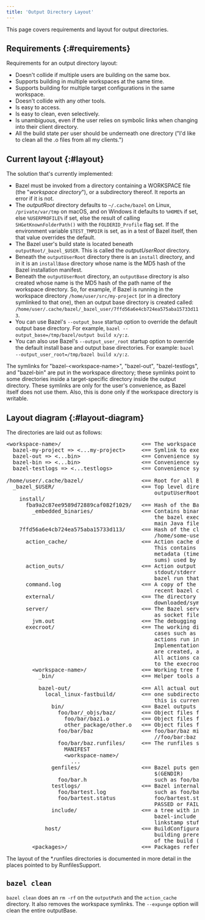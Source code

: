 ```yaml
---
title: 'Output Directory Layout'
---
```


This page covers requirements and layout for output directories.

## Requirements {:#requirements}

Requirements for an output directory layout:

* Doesn't collide if multiple users are building on the same box.
* Supports building in multiple workspaces at the same time.
* Supports building for multiple target configurations in the same workspace.
* Doesn't collide with any other tools.
* Is easy to access.
* Is easy to clean, even selectively.
* Is unambiguous, even if the user relies on symbolic links when changing into
  their client directory.
* All the build state per user should be underneath one directory ("I'd like to
  clean all the .o files from all my clients.")

## Current layout {:#layout}

The solution that's currently implemented:

* Bazel must be invoked from a directory containing a WORKSPACE file (the
  "_workspace directory_"), or a subdirectory thereof. It reports an error if it
  is not.
* The _outputRoot_ directory defaults to `~/.cache/bazel` on Linux,
  `/private/var/tmp` on macOS, and on Windows it defaults to `%HOME%` if set,
  else `%USERPROFILE%` if set, else the result of calling
  `SHGetKnownFolderPath()` with the `FOLDERID_Profile` flag set. If the
  environment variable `$TEST_TMPDIR` is set, as in a test of Bazel itself,
  then that value overrides the default.
* The Bazel user's build state is located beneath `outputRoot/_bazel_$USER`.
  This is called the _outputUserRoot_ directory.
* Beneath the `outputUserRoot` directory there is an `install` directory, and in
  it is an `installBase` directory whose name is the MD5 hash of the Bazel
  installation manifest.
* Beneath the `outputUserRoot` directory, an `outputBase` directory
  is also created whose name is the MD5 hash of the path name of the workspace
  directory. So, for example, if Bazel is running in the workspace directory
  `/home/user/src/my-project` (or in a directory symlinked to that one), then
  an output base directory is created called:
  `/home/user/.cache/bazel/_bazel_user/7ffd56a6e4cb724ea575aba15733d113`.
* You can use Bazel's `--output_base` startup option to override the default
  output base directory. For example,
  `bazel --output_base=/tmp/bazel/output build x/y:z`.
* You can also use Bazel's `--output_user_root` startup option to override the
  default install base and output base directories. For example:
  `bazel --output_user_root=/tmp/bazel build x/y:z`.

The symlinks for "bazel-&lt;workspace-name&gt;", "bazel-out", "bazel-testlogs",
and "bazel-bin" are put in the workspace directory; these symlinks point to some
directories inside a target-specific directory inside the output directory.
These symlinks are only for the user's convenience, as Bazel itself does not
use them. Also, this is done only if the workspace directory is writable.

## Layout diagram {:#layout-diagram}

The directories are laid out as follows:

<pre>
&lt;workspace-name&gt;/                         <== The workspace directory
  bazel-my-project => <...my-project>     <== Symlink to execRoot
  bazel-out => <...bin>                   <== Convenience symlink to outputPath
  bazel-bin => <...bin>                   <== Convenience symlink to most recent written bin dir $(BINDIR)
  bazel-testlogs => <...testlogs>         <== Convenience symlink to the test logs directory

/home/user/.cache/bazel/                  <== Root for all Bazel output on a machine: outputRoot
  _bazel_$USER/                           <== Top level directory for a given user depends on the user name:
                                              outputUserRoot
    install/
      fba9a2c87ee9589d72889caf082f1029/   <== Hash of the Bazel install manifest: installBase
        _embedded_binaries/               <== Contains binaries and scripts unpacked from the data section of
                                              the bazel executable on first run (such as helper scripts and the
                                              main Java file BazelServer_deploy.jar)
    7ffd56a6e4cb724ea575aba15733d113/     <== Hash of the client's workspace directory (such as
                                              /home/some-user/src/my-project): outputBase
      action_cache/                       <== Action cache directory hierarchy
                                              This contains the persistent record of the file
                                              metadata (timestamps, and perhaps eventually also MD5
                                              sums) used by the FilesystemValueChecker.
      action_outs/                        <== Action output directory. This contains a file with the
                                              stdout/stderr for every action from the most recent
                                              bazel run that produced output.
      command.log                         <== A copy of the stdout/stderr output from the most
                                              recent bazel command.
      external/                           <== The directory that remote repositories are
                                              downloaded/symlinked into.
      server/                             <== The Bazel server puts all server-related files (such
                                              as socket file, logs, etc) here.
        jvm.out                           <== The debugging output for the server.
      execroot/                           <== The working directory for all actions. For special
                                              cases such as sandboxing and remote execution, the
                                              actions run in a directory that mimics execroot.
                                              Implementation details, such as where the directories
                                              are created, are intentionally hidden from the action.
                                              All actions can access its inputs and outputs relative
                                              to the execroot directory.
        &lt;workspace-name&gt;/                 <== Working tree for the Bazel build & root of symlink forest: execRoot
          _bin/                           <== Helper tools are linked from or copied to here.

          bazel-out/                      <== All actual output of the build is under here: outputPath
            local_linux-fastbuild/        <== one subdirectory per unique target BuildConfiguration instance;
                                              this is currently encoded
              bin/                        <== Bazel outputs binaries for target configuration here: $(BINDIR)
                foo/bar/_objs/baz/        <== Object files for a cc_* rule named //foo/bar:baz
                  foo/bar/baz1.o          <== Object files from source //foo/bar:baz1.cc
                  other_package/other.o   <== Object files from source //other_package:other.cc
                foo/bar/baz               <== foo/bar/baz might be the artifact generated by a cc_binary named
                                              //foo/bar:baz
                foo/bar/baz.runfiles/     <== The runfiles symlink farm for the //foo/bar:baz executable.
                  MANIFEST
                  &lt;workspace-name&gt;/
                    ...
              genfiles/                   <== Bazel puts generated source for the target configuration here:
                                              $(GENDIR)
                foo/bar.h                     such as foo/bar.h might be a headerfile generated by //foo:bargen
              testlogs/                   <== Bazel internal test runner puts test log files here
                foo/bartest.log               such as foo/bar.log might be an output of the //foo:bartest test with
                foo/bartest.status            foo/bartest.status containing exit status of the test (such as
                                              PASSED or FAILED (Exit 1), etc)
              include/                    <== a tree with include symlinks, generated as needed. The
                                              bazel-include symlinks point to here. This is used for
                                              linkstamp stuff, etc.
            host/                         <== BuildConfiguration for build host (user's workstation), for
                                              building prerequisite tools, that will be used in later stages
                                              of the build (ex: Protocol Compiler)
        &lt;packages&gt;/                       <== Packages referenced in the build appear as if under a regular workspace
</pre>

The layout of the \*.runfiles directories is documented in more detail in the places pointed to by RunfilesSupport.

## `bazel clean`

`bazel clean` does an `rm -rf` on the `outputPath` and the `action_cache`
directory. It also removes the workspace symlinks. The `--expunge` option
will clean the entire outputBase.
